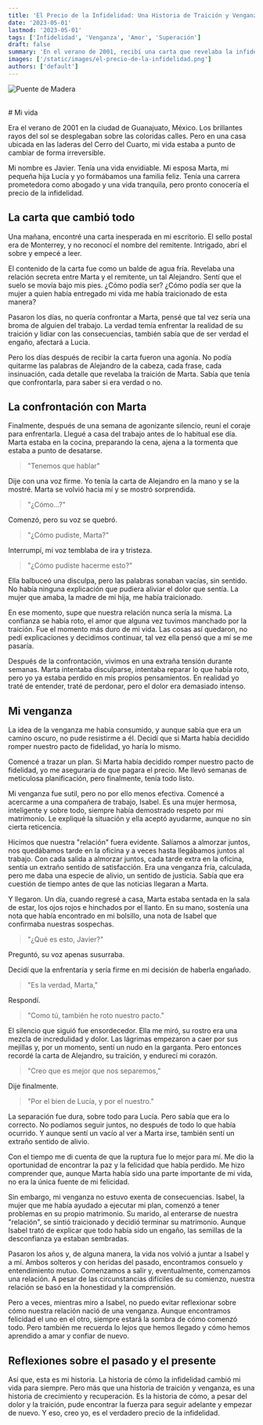 ```yaml
---
title: 'El Precio de la Infidelidad: Una Historia de Traición y Venganza'
date: '2023-05-01'
lastmod: '2023-05-01'
tags: ['Infidelidad', 'Venganza', 'Amor', 'Superación']
draft: false
summary: 'En el verano de 2001, recibí una carta que revelaba la infidelidad de mi esposa y decidí vengarme.'
images: ['/static/images/el-precio-de-la-infidelidad.png']
authors: ['default']
---
```


![Puente de Madera](/static/images/el-precio-de-la-infidelidad.png)

<br /># Mi vida

Era el verano de 2001 en la ciudad de Guanajuato, México. Los brillantes rayos del sol se desplegaban sobre las coloridas calles. Pero en una casa ubicada en las laderas del Cerro del Cuarto, mi vida estaba a punto de cambiar de forma irreversible.

Mi nombre es Javier. Tenía una vida envidiable. Mi esposa Marta, mi pequeña hija Lucía y yo formábamos una familia feliz. Tenía una carrera prometedora como abogado y una vida tranquila, pero pronto conocería el precio de la infidelidad.

## La carta que cambió todo

Una mañana, encontré una carta inesperada en mi escritorio. El sello postal era de Monterrey, y no reconocí el nombre del remitente. Intrigado, abrí el sobre y empecé a leer.

El contenido de la carta fue como un balde de agua fría. Revelaba una relación secreta entre Marta y el remitente, un tal Alejandro. Sentí que el suelo se movía bajo mis pies. ¿Cómo podía ser? ¿Cómo podía ser que la mujer a quien había entregado mi vida me había traicionado de esta manera?

Pasaron los días, no quería confrontar a Marta, pensé que tal vez sería una broma de alguien del trabajo. La verdad temía enfrentar la realidad de su traición y lidiar con las consecuencias, también sabía que de ser verdad el engaño, afectará a Lucia.

Pero los días después de recibir la carta fueron una agonía. No podía quitarme las palabras de Alejandro de la cabeza, cada frase, cada insinuación, cada detalle que revelaba la traición de Marta. Sabía que tenía que confrontarla, para saber si era verdad o no.

## La confrontación con Marta

Finalmente, después de una semana de agonizante silencio, reuní el coraje para enfrentarla. Llegué a casa del trabajo antes de lo habitual ese día. Marta estaba en la cocina, preparando la cena, ajena a la tormenta que estaba a punto de desatarse.

> "Tenemos que hablar"

Dije con una voz firme. Yo tenía la carta de Alejandro en la mano y se la mostré. Marta se volvió hacia mí y se mostró sorprendida.

> "¿Cómo...?"

Comenzó, pero su voz se quebró.

> "¿Cómo pudiste, Marta?"

Interrumpí, mi voz temblaba de ira y tristeza.

> "¿Cómo pudiste hacerme esto?"

Ella balbuceó una disculpa, pero las palabras sonaban vacías, sin sentido. No había ninguna explicación que pudiera aliviar el dolor que sentía. La mujer que amaba, la madre de mi hija, me había traicionado.

En ese momento, supe que nuestra relación nunca sería la misma. La confianza se había roto, el amor que alguna vez tuvimos manchado por la traición. Fue el momento más duro de mi vida. Las cosas así quedaron, no pedí explicaciones y decidimos continuar, tal vez ella pensó que a mí se me pasaría.

Después de la confrontación, vivimos en una extraña tensión durante semanas. Marta intentaba disculparse, intentaba reparar lo que había roto, pero yo ya estaba perdido en mis propios pensamientos. En realidad yo traté de entender, traté de perdonar, pero el dolor era demasiado intenso.

## Mi venganza

La idea de la venganza me había consumido, y aunque sabía que era un camino oscuro, no pude resistirme a él. Decidí que si Marta había decidido romper nuestro pacto de fidelidad, yo haría lo mismo.

Comencé a trazar un plan. Si Marta había decidido romper nuestro pacto de fidelidad, yo me aseguraría de que pagara el precio. Me llevó semanas de meticulosa planificación, pero finalmente, tenía todo listo.

Mi venganza fue sutil, pero no por ello menos efectiva. Comencé a acercarme a una compañera de trabajo, Isabel. Es una mujer hermosa, inteligente y sobre todo, siempre había demostrado respeto por mi matrimonio. Le expliqué la situación y ella aceptó ayudarme, aunque no sin cierta reticencia.

Hicimos que nuestra "relación" fuera evidente. Salíamos a almorzar juntos, nos quedábamos tarde en la oficina y a veces hasta llegábamos juntos al trabajo. Con cada salida a almorzar juntos, cada tarde extra en la oficina, sentía un extraño sentido de satisfacción. Era una venganza fría, calculada, pero me daba una especie de alivio, un sentido de justicia. Sabía que era cuestión de tiempo antes de que las noticias llegaran a Marta.

Y llegaron. Un día, cuando regresé a casa, Marta estaba sentada en la sala de estar, los ojos rojos e hinchados por el llanto. En su mano, sostenía una nota que había encontrado en mi bolsillo, una nota de Isabel que confirmaba nuestras sospechas.

> "¿Qué es esto, Javier?"

Preguntó, su voz apenas susurraba.

Decidí que la enfrentaría y sería firme en mi decisión de haberla engañado.

> "Es la verdad, Marta,"

Respondí.

> "Como tú, también he roto nuestro pacto."

El silencio que siguió fue ensordecedor. Ella me miró, su rostro era una mezcla de incredulidad y dolor. Las lágrimas empezaron a caer por sus mejillas y, por un momento, sentí un nudo en la garganta. Pero entonces recordé la carta de Alejandro, su traición, y endurecí mi corazón.

> "Creo que es mejor que nos separemos,"

Dije finalmente.

> "Por el bien de Lucía, y por el nuestro."

La separación fue dura, sobre todo para Lucía. Pero sabía que era lo correcto. No podíamos seguir juntos, no después de todo lo que había ocurrido. Y aunque sentí un vacío al ver a Marta irse, también sentí un extraño sentido de alivio.

Con el tiempo me di cuenta de que la ruptura fue lo mejor para mí. Me dio la oportunidad de encontrar la paz y la felicidad que había perdido. Me hizo comprender que, aunque Marta había sido una parte importante de mi vida, no era la única fuente de mi felicidad.

Sin embargo, mi venganza no estuvo exenta de consecuencias. Isabel, la mujer que me había ayudado a ejecutar mi plan, comenzó a tener problemas en su propio matrimonio. Su marido, al enterarse de nuestra "relación", se sintió traicionado y decidió terminar su matrimonio. Aunque Isabel trató de explicar que todo había sido un engaño, las semillas de la desconfianza ya estaban sembradas.

Pasaron los años y, de alguna manera, la vida nos volvió a juntar a Isabel y a mí. Ambos solteros y con heridas del pasado, encontramos consuelo y entendimiento mutuo. Comenzamos a salir y, eventualmente, comenzamos una relación. A pesar de las circunstancias difíciles de su comienzo, nuestra relación se basó en la honestidad y la comprensión.

Pero a veces, mientras miro a Isabel, no puedo evitar reflexionar sobre cómo nuestra relación nació de una venganza. Aunque encontramos felicidad el uno en el otro, siempre estará la sombra de cómo comenzó todo. Pero también me recuerda lo lejos que hemos llegado y cómo hemos aprendido a amar y confiar de nuevo.

## Reflexiones sobre el pasado y el presente

Así que, esta es mi historia. La historia de cómo la infidelidad cambió mi vida para siempre. Pero más que una historia de traición y venganza, es una historia de crecimiento y recuperación. Es la historia de cómo, a pesar del dolor y la traición, pude encontrar la fuerza para seguir adelante y empezar de nuevo. Y eso, creo yo, es el verdadero precio de la infidelidad.
